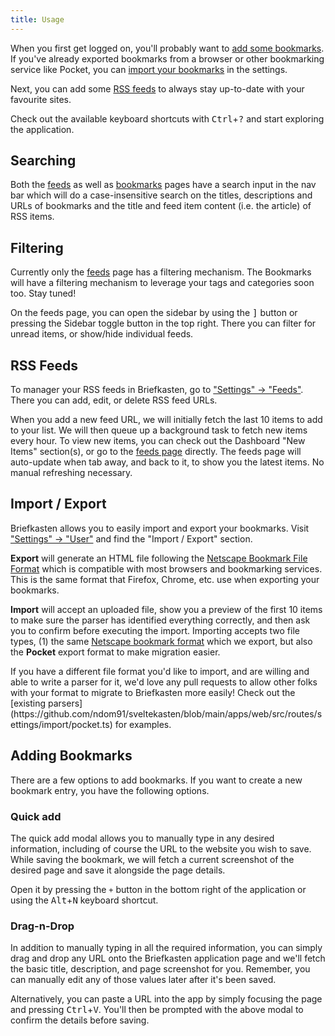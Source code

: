 ```yaml
---
title: Usage
---
```


When you first get logged on, you'll probably want to [add some bookmarks](#adding-bookmarks). If you've already exported bookmarks from a browser or other bookmarking service like Pocket, you can [import your bookmarks](#importing-bookmarks) in the settings.

Next, you can add some [RSS feeds](#rss-feeds) to always stay up-to-date with your favourite sites.

Check out the available keyboard shortcuts with <kbd>Ctrl</kbd>+<kbd>?</kbd> and start exploring the application.

## Searching

Both the [feeds](https://dev.briefkastenhq.com/feeds) as well as [bookmarks](https://dev.briefkastenhq.com/bookmarks) pages have a search input in the nav bar which will do a case-insensitive search on the titles, descriptions and URLs of bookmarks and the title and feed item content (i.e. the article) of RSS items.

## Filtering

Currently only the [feeds](https://dev.briefkastenhq.com/feeds) page has a filtering mechanism. The Bookmarks will have a filtering mechanism to leverage your tags and categories soon too. Stay tuned!

On the feeds page, you can open the sidebar by using the <kbd>]</kbd> button or pressing the Sidebar toggle button in the top right. There you can filter for unread items, or show/hide individual feeds.

## RSS Feeds

To manager your RSS feeds in Briefkasten, go to ["Settings" -> "Feeds"](https://dev.briefkastenhq.com/settings?tab=feeds). There you can add, edit, or delete RSS feed URLs.

When you add a new feed URL, we will initially fetch the last 10 items to add to your list. We will then queue up a background task to fetch new items every hour. To view new items, you can check out the Dashboard "New Items" section(s), or go to the [feeds page](https://dev.briefkastenhq.com/feeds) directly. The feeds page will auto-update when tab away, and back to it, to show you the latest items. No manual refreshing necessary.

## Import / Export

Briefkasten allows you to easily import and export your bookmarks. Visit ["Settings" -> "User"](https://dev.briefkastenhq.com/settings?tab=user) and find the "Import / Export" section.

**Export** will generate an HTML file following the [Netscape Bookmark File Format](https://learn.microsoft.com/en-us/previous-versions/windows/internet-explorer/ie-developer/platform-apis/aa753582) which is compatible with most browsers and bookmarking services. This is the same format that Firefox, Chrome, etc. use when exporting your bookmarks.

**Import** will accept an uploaded file, show you a preview of the first 10 items to make sure the parser has identified everything correctly, and then ask you to confirm before executing the import. Importing accepts two file types, (1) the same [Netscape bookmark format](https://learn.microsoft.com/en-us/previous-versions/windows/internet-explorer/ie-developer/platform-apis/aa753582) which we export, but also the **Pocket** export format to make migration easier.

<Callout>
  If you have a different file format you'd like to import, and are willing and
  able to write a parser for it, we'd love any pull requests to allow other
  folks with your format to migrate to Briefkasten more easily! Check out the
  [existing
  parsers](https://github.com/ndom91/sveltekasten/blob/main/apps/web/src/routes/settings/import/pocket.ts)
  for examples.
</Callout>

## Adding Bookmarks

There are a few options to add bookmarks. If you want to create a new bookmark entry, you have the following options.

### Quick add


<Screenshot src={QuickAdd} alt="Quick Add" />

The quick add modal allows you to manually type in any desired information, including of course the URL to the website you wish to save. While saving the bookmark, we will fetch a current screenshot of the desired page and save it alongside the page details.

Open it by pressing the `+` button in the bottom right of the application or using the <kbd>Alt</kbd>+<kbd>N</kbd> keyboard shortcut.

### Drag-n-Drop


<Screenshot src={DragNDrop} alt="Drag and Drop Add" />

In addition to manually typing in all the required information, you can simply drag and drop any URL onto the Briefkasten application page and we'll fetch the basic title, description, and page screenshot for you. Remember, you can manually edit any of those values later after it's been saved.

Alternatively, you can paste a URL into the app by simply focusing the page and pressing <kbd>Ctrl</kbd>+<kbd>V</kbd>. You'll then be prompted with the above modal to confirm the details before saving.

